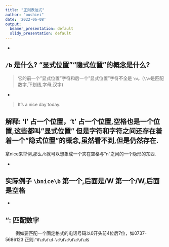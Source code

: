 ```yaml
---
title: "正则表达式"
author: "oushiei"
date: '2022-06-08'
output:
  beamer_presentation: default
  slidy_presentation: default
---
```


-   

## `/b` 是什么? "显式位置""隐式位置"的概念是什么?

> 它的前一个"显式位置"字符和后一个"显式位置"字符不全是 `\w`。(`\\w`是匹配数字,下划线,字母,汉字)

-   

> It's a nice day today.

## 解释: 'I' 占一个位置，'t' 占一个位置,空格也是一个位置,这些都叫"显式位置" 但是字符和字符之间还存在着着一个"隐式位置"的概念,虽然看不到,但是仍然存在.

拿nice来举例,那么`/b`就可以想象成一个夹在空格与"n"之间的一个隐形的东西.

-   

## 实际例子 `\bnice\b` 第一个\b前面是空格,后面是/W 第一个\b前面是/W,后面是空格

-   

## "\d": 匹配数字

　　 例如要匹配一个固定格式的电话号码以0开头前4位后7位，如0737-5686123 正则:`^0\d\d\d-\d\d\d\d\d\d\d$`
